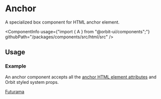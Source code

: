 
<Meta
    title="Html elements/A"
    id="html-anchor"
/>

# Anchor

<Tagline>A specialized <Link href="?path=/docs/box--default-story">box</Link> component for HTML anchor element.</Tagline>

<ComponentInfo
    usage={"import { A } from \"@orbit-ui/components\";"}
    githubPath="/packages/components/src/html/src"
/>

## Usage

### Example

An anchor component accepts all the [anchor HTML element attributes](https://developer.mozilla.org/en-US/docs/Web/HTML/Element/a) and Orbit styled system props.

<Preview>
    <Story name="example">
        <A href="https://www.cc.com/shows/futurama" color="cloud-8">Futurama</A>
    </Story>
</Preview>
